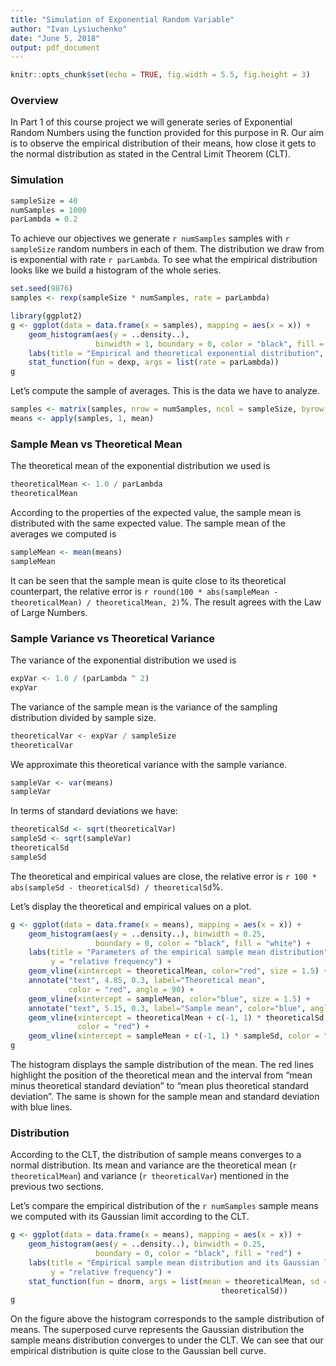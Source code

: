 ```yaml
---
title: "Simulation of Exponential Random Variable"
author: "Ivan Lysiuchenko"
date: "June 5, 2018"
output: pdf_document
---
```


```r
knitr::opts_chunk$set(echo = TRUE, fig.width = 5.5, fig.height = 3)
```

### Overview

In Part 1 of this course project we will generate series of Exponential Random Numbers
using the function provided for this purpose in R. Our aim is to observe the empirical distribution
of their means, how close it gets to the normal distribution as stated in the Central
Limit Theorem (CLT).

### Simulation

```r
sampleSize = 40
numSamples = 1000
parLambda = 0.2
```

To achieve our objectives we generate `r numSamples` samples with `r sampleSize` random
numbers in each of them. The distribution we draw from is exponential with rate `r parLambda`.
To see what the empirical distribution looks like we build a histogram of the whole series.

```r
set.seed(9876)
samples <- rexp(sampleSize * numSamples, rate = parLambda)
```

```r
library(ggplot2)
g <- ggplot(data = data.frame(x = samples), mapping = aes(x = x)) + 
    geom_histogram(aes(y = ..density..), 
                   binwidth = 1, boundary = 0, color = "black", fill = "blue") +
    labs(title = "Empirical and theoretical exponential distribution", y = "relative frequency") +
    stat_function(fun = dexp, args = list(rate = parLambda))
g
```

Let's compute the sample of averages. This is the data we have to analyze.

```r
samples <- matrix(samples, nrow = numSamples, ncol = sampleSize, byrow = TRUE)
means <- apply(samples, 1, mean)
```

### Sample Mean vs Theoretical Mean

The theoretical mean of the exponential distribution we used is

```r
theoreticalMean <- 1.0 / parLambda
theoreticalMean
```

According to the properties of the expected value, the sample mean is distributed 
with the same expected value.
The sample mean of the averages we computed is

```r
sampleMean <- mean(means)
sampleMean
```

It can be seen that the sample mean is quite close to its theoretical counterpart,
the relative error is `r round(100 * abs(sampleMean - theoreticalMean) / theoreticalMean, 2)`%.
The result agrees with the Law of Large Numbers.

### Sample Variance vs Theoretical Variance

The variance of the exponential distribution we used is

```r
expVar <- 1.0 / (parLambda ^ 2)
expVar
```

The variance of the sample mean is the variance of the sampling distribution
divided by sample size.

```r
theoreticalVar <- expVar / sampleSize
theoreticalVar
```

We approximate this theoretical variance with the sample variance.

```r
sampleVar <- var(means)
sampleVar
```

In terms of standard deviations we have:

```r
theoreticalSd <- sqrt(theoreticalVar)
sampleSd <- sqrt(sampleVar)
theoreticalSd
sampleSd
```

The theoretical and empirical values are close, the relative error is 
`r 100 * abs(sampleSd - theoreticalSd) / theoreticalSd`%.

Let's display the theoretical and empirical values on a plot.

```r
g <- ggplot(data = data.frame(x = means), mapping = aes(x = x)) +
    geom_histogram(aes(y = ..density..), binwidth = 0.25, 
                   boundary = 0, color = "black", fill = "white") + 
    labs(title = "Parameters of the empirical sample mean distribution", 
         y = "relative frequency") + 
    geom_vline(xintercept = theoreticalMean, color="red", size = 1.5) +
    annotate("text", 4.85, 0.3, label="Theoretical mean", 
             color = "red", angle = 90) + 
    geom_vline(xintercept = sampleMean, color="blue", size = 1.5) +
    annotate("text", 5.15, 0.3, label="Sample mean", color="blue", angle=90) +
    geom_vline(xintercept = theoreticalMean + c(-1, 1) * theoreticalSd, 
               color = "red") + 
    geom_vline(xintercept = sampleMean + c(-1, 1) * sampleSd, color = "blue")
g
```

The histogram displays the sample distribution of the mean. 
The red lines highlight the position of the theoretical mean and the interval from "mean minus theoretical standard deviation" to "mean plus theoretical standard deviation".
The same is shown for the sample mean and standard deviation with blue lines.

### Distribution

According to the CLT, the distribution of sample means converges to 
a normal distribution. Its mean and variance are the theoretical mean 
(`r theoreticalMean`) and variance (`r theoreticalVar`) 
mentioned in the previous two sections.

Let's compare the empirical distribution of the `r numSamples` sample means
we computed with its Gaussian limit according to the CLT.

```r
g <- ggplot(data = data.frame(x = means), mapping = aes(x = x)) +
    geom_histogram(aes(y = ..density..), binwidth = 0.25, 
                   boundary = 0, color = "black", fill = "red") + 
    labs(title = "Empirical sample mean distribution and its Gaussian limit", 
         y = "relative frequency") + 
    stat_function(fun = dnorm, args = list(mean = theoreticalMean, sd =
                                               theoreticalSd))
g
```

On the figure above the histogram corresponds to the sample distribution of 
means. 
The superposed curve represents the Gaussian distribution the sample 
means distribution converges to under the CLT.
We can see that our empirical distribution is quite close to the Gaussian bell
curve.
